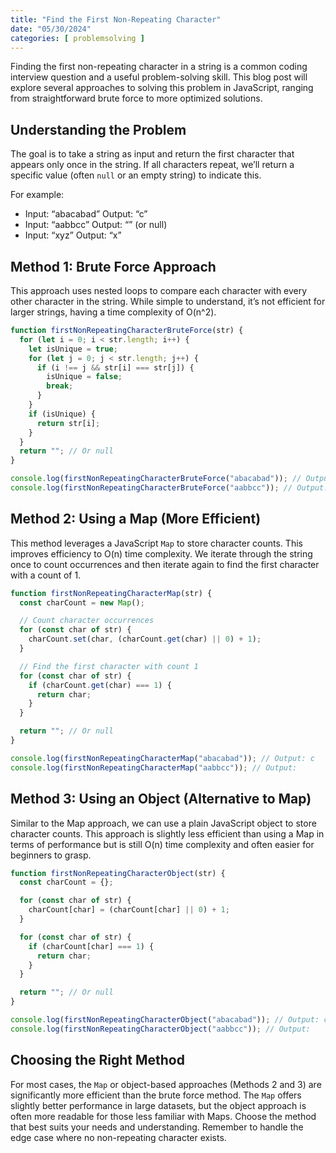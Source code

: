 ```yaml
---
title: "Find the First Non-Repeating Character"
date: "05/30/2024"
categories: [ problemsolving ]
---
```


Finding the first non-repeating character in a string is a common coding interview question and a useful problem-solving skill.  This blog post will explore several approaches to solving this problem in JavaScript, ranging from straightforward brute force to more optimized solutions.

## Understanding the Problem

The goal is to take a string as input and return the first character that appears only once in the string.  If all characters repeat, we'll return a specific value (often `null` or an empty string) to indicate this.

For example:

* Input: "abacabad"  Output: "c"
* Input: "aabbcc"    Output: "" (or null)
* Input: "xyz"       Output: "x"


## Method 1: Brute Force Approach

This approach uses nested loops to compare each character with every other character in the string. While simple to understand, it's not efficient for larger strings, having a time complexity of O(n^2).

```javascript
function firstNonRepeatingCharacterBruteForce(str) {
  for (let i = 0; i < str.length; i++) {
    let isUnique = true;
    for (let j = 0; j < str.length; j++) {
      if (i !== j && str[i] === str[j]) {
        isUnique = false;
        break;
      }
    }
    if (isUnique) {
      return str[i];
    }
  }
  return ""; // Or null
}

console.log(firstNonRepeatingCharacterBruteForce("abacabad")); // Output: c
console.log(firstNonRepeatingCharacterBruteForce("aabbcc")); // Output: 
```

## Method 2: Using a Map (More Efficient)

This method leverages a JavaScript `Map` to store character counts.  This improves efficiency to O(n) time complexity. We iterate through the string once to count occurrences and then iterate again to find the first character with a count of 1.


```javascript
function firstNonRepeatingCharacterMap(str) {
  const charCount = new Map();

  // Count character occurrences
  for (const char of str) {
    charCount.set(char, (charCount.get(char) || 0) + 1);
  }

  // Find the first character with count 1
  for (const char of str) {
    if (charCount.get(char) === 1) {
      return char;
    }
  }

  return ""; // Or null
}

console.log(firstNonRepeatingCharacterMap("abacabad")); // Output: c
console.log(firstNonRepeatingCharacterMap("aabbcc")); // Output: 
```

## Method 3: Using an Object (Alternative to Map)

Similar to the Map approach, we can use a plain JavaScript object to store character counts. This approach is slightly less efficient than using a Map in terms of performance but is still O(n) time complexity and often easier for beginners to grasp.


```javascript
function firstNonRepeatingCharacterObject(str) {
  const charCount = {};

  for (const char of str) {
    charCount[char] = (charCount[char] || 0) + 1;
  }

  for (const char of str) {
    if (charCount[char] === 1) {
      return char;
    }
  }

  return ""; // Or null
}

console.log(firstNonRepeatingCharacterObject("abacabad")); // Output: c
console.log(firstNonRepeatingCharacterObject("aabbcc")); // Output: 
```


## Choosing the Right Method

For most cases, the `Map` or object-based approaches (Methods 2 and 3) are significantly more efficient than the brute force method.  The `Map` offers slightly better performance in large datasets, but the object approach is often more readable for those less familiar with Maps.  Choose the method that best suits your needs and understanding.  Remember to handle the edge case where no non-repeating character exists.

